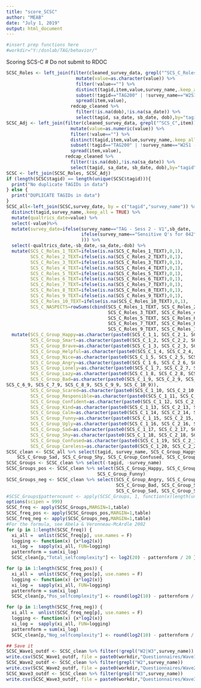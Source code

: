 ---
title: "score_SCSC"
author: "MEAB"
date: "July 1, 2019"
output: html_document
---

```{r setup, include=FALSE}
#insert prep functions here
#workdir="Y:/dsnlab/TAG/behavior/"
```

Scoring SCS-C # Do not submit to RDOC
```{r}
SCSC_Roles <- left_join(filter(cleaned_survey_data, grepl("^SCS_C_Roles",item)) %>%
                          mutate(value=as.character(value)) %>%
                          filter(!value=="") %>%
                          distinct(tagid,item,value,survey_name,.keep_all = FALSE) %>% 
                          subset(!tagid=="TAG200" | !survey_name=="W2S1 - V1") %>% 
                          spread(item,value),
                        redcap_cleaned %>%
                          filter(!is.na(dob),!is.na(sa_date)) %>%
                          select(tagid, sa_date, sb_date, dob),by="tagid")
SCSC_Adj <- left_join(filter(cleaned_survey_data, grepl("^SCS_C",item)) %>%
                        mutate(value=as.numeric(value)) %>% 
                        filter(!value=="") %>%
                        distinct(tagid,item,value,survey_name,.keep_all = FALSE) %>% 
                        subset(!tagid=="TAG200" | !survey_name=="W2S1 - V1") %>%
                        spread(item,value),
                      redcap_cleaned %>%
                        filter(!is.na(dob),!is.na(sa_date)) %>%
                        select(tagid, sa_date, sb_date, dob),by="tagid")
SCSC <- left_join(SCSC_Roles, SCSC_Adj)
if (length(SCSC$tagid) == length(unique(SCSC$tagid))){
  print("No duplicate TAGIDs in data")
} else {
  print("DUPLICATE TAGIDs in data")
}
SCSC_all<-left_join(SCSC,survey_date, by = c("tagid","survey_name")) %>% 
  distinct(tagid,survey_name,.keep_all = TRUE) %>%
  mutate(qualtrics_date=value) %>%
  select(-value)%>%
  mutate(survey_date=ifelse(survey_name=="TAG - Sess 2 - V1",sb_date,
                            ifelse(survey_name=="Sensitive Q's for 042",sb_date,as.character(qualtrics_date)
                            ))) %>%
  select(-qualtrics_date,-sb_date,-sa_date,-dob) %>%
  mutate(SCS_C_Roles_1_TEXT=ifelse(is.na(SCS_C_Roles_1_TEXT),0,1),
         SCS_C_Roles_2_TEXT=ifelse(is.na(SCS_C_Roles_2_TEXT),0,1),
         SCS_C_Roles_3_TEXT=ifelse(is.na(SCS_C_Roles_3_TEXT),0,1),
         SCS_C_Roles_4_TEXT=ifelse(is.na(SCS_C_Roles_4_TEXT),0,1),
         SCS_C_Roles_5_TEXT=ifelse(is.na(SCS_C_Roles_5_TEXT),0,1),
         SCS_C_Roles_6_TEXT=ifelse(is.na(SCS_C_Roles_6_TEXT),0,1),
         SCS_C_Roles_7_TEXT=ifelse(is.na(SCS_C_Roles_7_TEXT),0,1),
         SCS_C_Roles_8_TEXT=ifelse(is.na(SCS_C_Roles_8_TEXT),0,1),
         SCS_C_Roles_9_TEXT=ifelse(is.na(SCS_C_Roles_9_TEXT),0,1),
         SCS_C_Roles_10_TEXT=ifelse(is.na(SCS_C_Roles_10_TEXT),0,1),
         SCS_C_NASPECTS=rowSums(cbind(SCS_C_Roles_1_TEXT, SCS_C_Roles_2_TEXT,
                                      SCS_C_Roles_3_TEXT, SCS_C_Roles_4_TEXT,
                                      SCS_C_Roles_5_TEXT, SCS_C_Roles_6_TEXT,
                                      SCS_C_Roles_7_TEXT, SCS_C_Roles_8_TEXT,
                                      SCS_C_Roles_9_TEXT, SCS_C_Roles_10_TEXT), na.rm = F)) %>% 
  mutate(SCS_C_Group_Happy=as.character(paste0(SCS_C_1_1, SCS_C_2_1, SCS_C_3_1, SCS_C_4_1, SCS_C_5_1, SCS_C_6_1, SCS_C_7_1, SCS_C_8_1, SCS_C_9_1, SCS_C_10_1)),
         SCS_C_Group_Smart=as.character(paste0(SCS_C_1_2, SCS_C_2_2, SCS_C_3_2, SCS_C_4_2, SCS_C_5_2, SCS_C_6_2, SCS_C_7_2, SCS_C_8_2, SCS_C_9_2, SCS_C_10_2)),
         SCS_C_Group_Brave=as.character(paste0(SCS_C_1_3, SCS_C_2_3, SCS_C_3_3, SCS_C_4_3, SCS_C_5_3, SCS_C_6_3, SCS_C_7_3, SCS_C_8_3, SCS_C_9_3, SCS_C_10_3)),
         SCS_C_Group_Helpful=as.character(paste0(SCS_C_1_4, SCS_C_2_4, SCS_C_3_4, SCS_C_4_4, SCS_C_5_4, SCS_C_6_4, SCS_C_7_4, SCS_C_8_4, SCS_C_9_4, SCS_C_10_4)),
         SCS_C_Group_Nice=as.character(paste0(SCS_C_1_5, SCS_C_2_5, SCS_C_3_5, SCS_C_4_5, SCS_C_5_5, SCS_C_6_5, SCS_C_7_5, SCS_C_8_5, SCS_C_9_5, SCS_C_10_5)),
         SCS_C_Group_Angry=as.character(paste0(SCS_C_1_6, SCS_C_2_6, SCS_C_3_6, SCS_C_4_6, SCS_C_5_6, SCS_C_6_6, SCS_C_7_6, SCS_C_8_6, SCS_C_9_6, SCS_C_10_6)),
         SCS_C_Group_Lonely=as.character(paste0(SCS_C_1_7, SCS_C_2_7, SCS_C_3_7, SCS_C_4_7, SCS_C_5_7, SCS_C_6_7, SCS_C_7_7, SCS_C_8_7, SCS_C_9_7, SCS_C_10_7)),
         SCS_C_Group_Lazy=as.character(paste0(SCS_C_1_8, SCS_C_2_8, SCS_C_3_8, SCS_C_4_8, SCS_C_5_8, SCS_C_6_8, SCS_C_7_8, SCS_C_8_8, SCS_C_9_8, SCS_C_10_8)),
         SCS_C_Group_Bad=as.character(paste0(SCS_C_1_9, SCS_C_2_9, SCS_C_3_9, SCS_C_4_9, SCS_C_5_9,
SCS_C_6_9, SCS_C_7_9, SCS_C_8_9, SCS_C_9_9, SCS_C_10_9)),
         SCS_C_Group_Scared=as.character(paste0(SCS_C_1_10, SCS_C_2_10, SCS_C_3_10, SCS_C_4_10, SCS_C_5_10, SCS_C_6_10, SCS_C_7_10, SCS_C_8_10, SCS_C_9_10, SCS_C_10_10)),
         SCS_C_Group_Responsible=as.character(paste0(SCS_C_1_11, SCS_C_2_11, SCS_C_3_11, SCS_C_4_11, SCS_C_5_11, SCS_C_6_11, SCS_C_7_11, SCS_C_8_11, SCS_C_9_11, SCS_C_10_11)),
         SCS_C_Group_Confident=as.character(paste0(SCS_C_1_12, SCS_C_2_12, SCS_C_3_12, SCS_C_4_12, SCS_C_5_12,  SCS_C_6_12, SCS_C_7_12, SCS_C_8_12, SCS_C_9_12, SCS_C_10_12)),
         SCS_C_Group_Kind=as.character(paste0(SCS_C_1_13, SCS_C_2_13, SCS_C_3_13, SCS_C_4_13, SCS_C_5_13, SCS_C_6_13, SCS_C_7_13, SCS_C_8_13, SCS_C_9_13, SCS_C_10_13)),
         SCS_C_Group_Calm=as.character(paste0(SCS_C_1_14, SCS_C_2_14, SCS_C_3_14, SCS_C_4_14, SCS_C_5_14, SCS_C_6_14, SCS_C_7_14, SCS_C_8_14, SCS_C_9_14, SCS_C_10_14)),
         SCS_C_Group_Funny=as.character(paste0(SCS_C_1_15, SCS_C_2_15, SCS_C_3_15, SCS_C_4_15, SCS_C_5_15, SCS_C_6_15, SCS_C_7_15, SCS_C_8_15, SCS_C_9_15, SCS_C_10_15)),
         SCS_C_Group_Ugly=as.character(paste0(SCS_C_1_16, SCS_C_2_16, SCS_C_3_16, SCS_C_4_16, SCS_C_5_16, SCS_C_6_16, SCS_C_7_16, SCS_C_8_16, SCS_C_9_16, SCS_C_10_16)),
         SCS_C_Group_Sad=as.character(paste0(SCS_C_1_17, SCS_C_2_17, SCS_C_3_17, SCS_C_4_17, SCS_C_5_17, SCS_C_6_17, SCS_C_7_17, SCS_C_8_17, SCS_C_9_17, SCS_C_10_17)),
         SCS_C_Group_Shy=as.character(paste0(SCS_C_1_18, SCS_C_2_18, SCS_C_3_18, SCS_C_4_18, SCS_C_5_18, SCS_C_6_18, SCS_C_7_18, SCS_C_8_18, SCS_C_9_18, SCS_C_10_18)),
         SCS_C_Group_Confused=as.character(paste0(SCS_C_1_19, SCS_C_2_19, SCS_C_3_19, SCS_C_4_19, SCS_C_5_19, SCS_C_6_19, SCS_C_7_19, SCS_C_8_19, SCS_C_9_19, SCS_C_10_19)),
         SCS_C_Group_Careless=as.character(paste0(SCS_C_1_20, SCS_C_2_20, SCS_C_3_20, SCS_C_4_20, SCS_C_5_20, SCS_C_6_20, SCS_C_7_20, SCS_C_8_20, SCS_C_9_20, SCS_C_10_20)))
SCSC_clean <- SCSC_all %>% select(tagid, survey_name, SCS_C_Group_Happy, SCS_C_Group_Smart,             SCS_C_Group_Brave, SCS_C_Group_Helpful, SCS_C_Group_Nice, SCS_C_Group_Angry, SCS_C_Group_Lonely,     SCS_C_Group_Lazy, SCS_C_Group_Bad, SCS_C_Group_Scared, SCS_C_Group_Responsible,                     SCS_C_Group_Confident, SCS_C_Group_Kind, SCS_C_Group_Calm, SCS_C_Group_Funny, SCS_C_Group_Ugly, 
    SCS_C_Group_Sad, SCS_C_Group_Shy, SCS_C_Group_Confused, SCS_C_Group_Careless)
SCSC_Groups <- SCSC_clean %>% select(-tagid, -survey_name)
SCSC_Groups_pos <- SCSC_clean %>% select(SCS_C_Group_Happy, SCS_C_Group_Smart, SCS_C_Group_Brave,                                      SCS_C_Group_Helpful, SCS_C_Group_Nice, SCS_C_Group_Responsible,                                     SCS_C_Group_Confident, SCS_C_Group_Kind, SCS_C_Group_Calm,  
                                  SCS_C_Group_Funny)
SCSC_Groups_neg <- SCSC_clean %>% select(SCS_C_Group_Angry, SCS_C_Group_Lonely, SCS_C_Group_Lazy, 
                                         SCS_C_Group_Bad, SCS_C_Group_Scared, SCS_C_Group_Ugly, 
                                         SCS_C_Group_Sad, SCS_C_Group_Shy, SCS_C_Group_Confused,                                             SCS_C_Group_Careless)
#SCSC_Groups$patterncount <- apply(SCSC_Groups, 1, function(x)length(unique(x)))
options(scipen = 999)
SCSC_freq <- apply(SCSC_Groups,MARGIN=1,table)
SCSC_freq_pos <- apply(SCSC_Groups_pos,MARGIN=1,table)
SCSC_freq_neg <- apply(SCSC_Groups_neg,MARGIN=1,table)
#For the formula, see Abela & Veronneau-McArdle 2002
for (p in 1:length(SCSC_freq)) {
  xi_all =  unlist(SCSC_freq[p], use.names = F)
  logging <- function(x) {x*log2(x)}
  xi_log =  sapply(xi_all, FUN=logging)
  patternform = sum(xi_log)
  SCSC_clean[p,"Total_selfcomplexity"] <- log2(20) - patternform / 20 }

for (p in 1:length(SCSC_freq_pos)) {
  xi_all =  unlist(SCSC_freq_pos[p], use.names = F)
  logging <- function(x) {x*log2(x)}
  xi_log =  sapply(xi_all, FUN=logging)
  patternform = sum(xi_log)
  SCSC_clean[p,"Pos_selfcomplexity"] <- round(log2(10) - patternform / 10, digits=4) }

for (p in 1:length(SCSC_freq_neg)) {
  xi_all =  unlist(SCSC_freq_neg[p], use.names = F)
  logging <- function(x) {x*log2(x)}
  xi_log =  sapply(xi_all, FUN=logging)
  patternform = sum(xi_log)
  SCSC_clean[p,"Neg_selfcomplexity"] <- round(log2(10) - patternform / 10, digits=4) }

## Save it
SCSC_Wave1_outdf <- SCSC_clean %>% filter(!grepl("W2|W3",survey_name)) 
write.csv(SCSC_Wave1_outdf, file = paste0(workdir,"Questionnaires/Wave1/SCSC_Wave1.csv"))
SCSC_Wave2_outdf <- SCSC_clean %>% filter(grepl("W2",survey_name)) 
write.csv(SCSC_Wave2_outdf, file = paste0(workdir,"Questionnaires/Wave2/SCSC_Wave2.csv"))
SCSC_Wave3_outdf <- SCSC_clean %>% filter(grepl("W3",survey_name)) 
write.csv(SCSC_Wave3_outdf, file = paste0(workdir,"Questionnaires/Wave3/SCSC_Wave3.csv"))

```